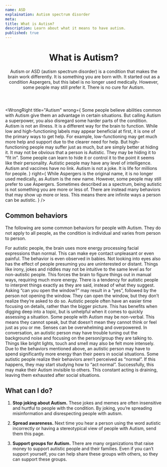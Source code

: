 ```yaml
---
name: ASD
explaination: Autism spectrum disorder
meta:
title: What is Autism?
description: Learn about what it means to have autism.
published: true
---
```


<PreviewBanner googleDocUrl="https://docs.google.com/document/d/1yJMCWHzZXe9xkp2n3bPXxCt9cd5WygM9AFT-P5r56qU/edit?usp=sharing" />

<Header>

# What is Autism?

Autism or ASD (autism spectrum disorder) is a condition that makes the brain work differently. It is something you are born with. It started out as a condition Aspergers, but this label is no longer used medically. However, some people may still prefer it. There is no cure for Autism.

</Header>

<Main>

<WrongRight
  title="Autism"
  wrong={
    <Definition>
      <DefinitionItem summary="Simply a superpower">
        Some people believe abilities common with Autism give them an advantage
        in certain situations. But calling Autism a superpower, you also
        disregard some harder parts of the condition.
      </DefinitionItem>
      <DefinitionItem summary="An illness">
        Autism is not an illness. It is a different way for the brain to
        function.
      </DefinitionItem>
      <DefinitionItem summary="Low and high-functioning">
        While low and high-functioning labels may appear beneficial at first, it
        is one of the primary ways to get help. For example, low-functioning may
        get much more help and support due to the clearer need for help. But
        high-functioning people may suffer just as much, but are simply better
        at hiding it.
      </DefinitionItem>
      <DefinitionItem summary="Always visible">
        It may not be obvious that a person is Autistic. They may be hiding it
        to “fit in”. Some people can learn to hide it or control it to the point
        it seems like their personality.
      </DefinitionItem>
      <DefinitionItem summary="Indicative of intelligence">
        Autistic people may have any level of intelligence.
      </DefinitionItem>
      <DefinitionItem summary="Caused by vaccines">
        Autism and vaccines have no link.
      </DefinitionItem>
      <DefinitionItem summary="Something to joke about">
        Autism is not a joke. It is life for millions for people.
      </DefinitionItem>
    </Definition>
  }
  right={
    <Definition>
      <DefinitionItem summary="Another name for Aspergers">
        While Aspergers is the original name, it is no longer used medically, as
        Autism is the new name. However, some people may still prefer to use
        Aspergers.
      </DefinitionItem>
      <DefinitionItem summary="Different for everyone">
        Sometimes described as a spectrum, being autistic is not something you
        are more or less of. There are instead many behaviors that may show up
        more or less. This means there are infinite ways a person can be
        autistic.
      </DefinitionItem>
    </Definition>
  }
/>

<Section>

## Common behaviors

The following are some common behaviors for people with Autism. They do not apply to all people, as the condition is individual and varies from person to person.

<Definition>
  <DefinitionItem summary="Eye contact is unpleasant">
    For autistic people, the brain uses more energy processing facial
    expressions than normal. This can make eye contact unpleasant or even
    painful. The behavior is even observed in babies. Not looking into eyes also
    has the effect of people presuming you are uninterested or distant.
  </DefinitionItem>
  <DefinitionItem summary="Social signals are not intuitive">
    Things like irony, jokes and riddles may not be intuitive to the same level
    as for non-autistic people. This forces the brain to figure things out in
    manual ways, requiring much more energy.
  </DefinitionItem>
  <DefinitionItem summary="Things are interpreted literally">
    There is a tendency for autistic people to interpret things exactly as they
    are said, instead of what they suggest. Asking “can you open the window?”
    may result in a “yes”, followed by the person not opening the window. They
    can open the window, but they don’t realize they’re asked to do so.
  </DefinitionItem>
  <DefinitionItem summary="Recognizing details rather than the whole picture">
    Autistic people often have an easier time focusing on details, rather than
    the bigger picture. This has benefits when digging deep into a topic, but is
    unhelpful when it comes to quickly assessing a situation.
  </DefinitionItem>
  <DefinitionItem summary="Non-verbal">
    Some people with Autism may be non-verbal. This means they cannot speak, but
    that doesn’t mean they cannot think or feel just as you or me.
  </DefinitionItem>
  <DefinitionItem summary="Hypersensitivity">
    Senses can be overwhelming and overpowered. In conversation, an autistic
    person may have trouble tuning out the background noise and focusing on the
    person/group they are talking to. Things like bright lights, touch and smell
    may also be felt more intensely.
  </DefinitionItem>
  <DefinitionItem summary="Social situations are draining">
    Due to the behaviors mentioned above, an autistic person may have to spend
    significantly more energy than their peers in social situations.
  </DefinitionItem>
  <DefinitionItem summary="Masking">
    Some autistic people realize their behaviors aren’t perceived as “normal”.
    If this happens, they may start studying how to “act normal”. Successfully,
    this may make their Autism invisible to others. This constant acting is
    draining, leaving them exhausted after social situations.
  </DefinitionItem>
</Definition>

</Section>

<Section>

## What can I do?

1. **Stop joking about Autism.** These jokes and memes are often insensitive and hurtful to people with the condition. By joking, you’re spreading misinformation and disrespecting people with autism.

1. **Spread awareness.** Next time you hear a person using the word autistic incorrectly or having a stereotypical view of people with Autism, send them this page.

1. **Support groups for Autism.** There are many organizations that raise money to support autistic people and their families. Even if you can’t support yourself, you can help share these groups with others, so they can support these groups.

</Section>

</Main>
